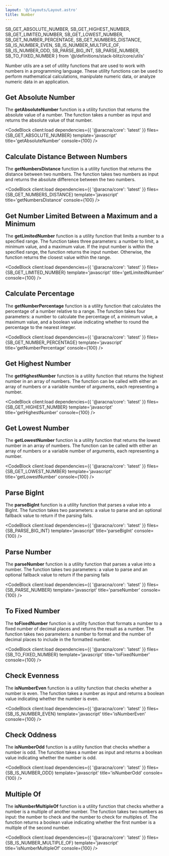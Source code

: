 ```yaml
---
layout: '@/layouts/Layout.astro'
title: Number
---
```


  SB_GET_ABSOLUTE_NUMBER,
  SB_GET_HIGHEST_NUMBER,
  SB_GET_LIMITED_NUMBER,
  SB_GET_LOWEST_NUMBER,
  SB_GET_NUMBER_PERCENTAGE,
  SB_GET_NUMBERS_DISTANCE,
  SB_IS_NUMBER_EVEN,
  SB_IS_NUMBER_MULTIPLE_OF,
  SB_IS_NUMBER_ODD,
  SB_PARSE_BIG_INT,
  SB_PARSE_NUMBER,
  SB_TO_FIXED_NUMBER
} from '@/definitions/stack-blitz/core/utils'

Number utils are a set of utility functions that are used to work with numbers in a programming language. These utility functions can be used to perform mathematical calculations, manipulate numeric data, or analyze numeric data in an application.

## Get Absolute Number

The **getAbsoluteNumber** function is a utility function that returns the absolute value of a number. The function takes a number as input and returns the absolute value of that number.

<CodeBlock
  client:load
  dependencies={{ '@aracna/core': 'latest' }}
  files={SB_GET_ABSOLUTE_NUMBER}
  template='javascript'
  title='getAbsoluteNumber'
  console={100}
/>

## Calculate Distance Between Numbers

The **getNumbersDistance** function is a utility function that returns the distance between two numbers. The function takes two numbers as input and returns the absolute difference between the two numbers.

<CodeBlock
  client:load
  dependencies={{ '@aracna/core': 'latest' }}
  files={SB_GET_NUMBERS_DISTANCE}
  template='javascript'
  title='getNumbersDistance'
  console={100}
/>

## Get Number Limited Between a Maximum and a Minimum

The **getLimitedNumber** function is a utility function that limits a number to a specified range. The function takes three parameters: a number to limit, a minimum value, and a maximum value. If the input number is within the specified range, the function returns the input number. Otherwise, the function returns the closest value within the range.

<CodeBlock
  client:load
  dependencies={{ '@aracna/core': 'latest' }}
  files={SB_GET_LIMITED_NUMBER}
  template='javascript'
  title='getLimitedNumber'
  console={100}
/>

## Calculate Percentage

The **getNumberPercentage** function is a utility function that calculates the percentage of a number relative to a range. The function takes four parameters: a number to calculate the percentage of, a minimum value, a maximum value, and a boolean value indicating whether to round the percentage to the nearest integer.

<CodeBlock
  client:load
  dependencies={{ '@aracna/core': 'latest' }}
  files={SB_GET_NUMBER_PERCENTAGE}
  template='javascript'
  title='getNumberPercentage'
  console={100}
/>

## Get Highest Number

The **getHighestNumber** function is a utility function that returns the highest number in an array of numbers. The function can be called with either an array of numbers or a variable number of arguments, each representing a number.

<CodeBlock
  client:load
  dependencies={{ '@aracna/core': 'latest' }}
  files={SB_GET_HIGHEST_NUMBER}
  template='javascript'
  title='getHighestNumber'
  console={100}
/>

## Get Lowest Number

The **getLowestNumber** function is a utility function that returns the lowest number in an array of numbers. The function can be called with either an array of numbers or a variable number of arguments, each representing a number.

<CodeBlock
  client:load
  dependencies={{ '@aracna/core': 'latest' }}
  files={SB_GET_LOWEST_NUMBER}
  template='javascript'
  title='getLowestNumber'
  console={100}
/>

## Parse BigInt

The **parseBigInt** function is a utility function that parses a value into a BigInt. The function takes two parameters: a value to parse and an optional fallback value to return if the parsing fails.

<CodeBlock
  client:load
  dependencies={{ '@aracna/core': 'latest' }}
  files={SB_PARSE_BIG_INT}
  template='javascript'
  title='parseBigInt'
  console={100}
/>

## Parse Number

The **parseNumber** function is a utility function that parses a value into a number. The function takes two parameters: a value to parse and an optional fallback value to return if the parsing fails

<CodeBlock
  client:load
  dependencies={{ '@aracna/core': 'latest' }}
  files={SB_PARSE_NUMBER}
  template='javascript'
  title='parseNumber'
  console={100}
/>

## To Fixed Number

The **toFixedNumber** function is a utility function that formats a number to a fixed number of decimal places and returns the result as a number. The function takes two parameters: a number to format and the number of decimal places to include in the formatted number.

<CodeBlock
  client:load
  dependencies={{ '@aracna/core': 'latest' }}
  files={SB_TO_FIXED_NUMBER}
  template='javascript'
  title='toFixedNumber'
  console={100}
/>

## Check Evenness

The **isNumberEven** function is a utility function that checks whether a number is even. The function takes a number as input and returns a boolean value indicating whether the number is even.

<CodeBlock
  client:load
  dependencies={{ '@aracna/core': 'latest' }}
  files={SB_IS_NUMBER_EVEN}
  template='javascript'
  title='isNumberEven'
  console={100}
/>

## Check Oddness

The **isNumberOdd** function is a utility function that checks whether a number is odd. The function takes a number as input and returns a boolean value indicating whether the number is odd.

<CodeBlock
  client:load
  dependencies={{ '@aracna/core': 'latest' }}
  files={SB_IS_NUMBER_ODD}
  template='javascript'
  title='isNumberOdd'
  console={100}
/>

## Multiple Of

The **isNumberMultipleOf** function is a utility function that checks whether a number is a multiple of another number. The function takes two numbers as input: the number to check and the number to check for multiples of. The function returns a boolean value indicating whether the first number is a multiple of the second number.

<CodeBlock
  client:load
  dependencies={{ '@aracna/core': 'latest' }}
  files={SB_IS_NUMBER_MULTIPLE_OF}
  template='javascript'
  title='isNumberMultipleOf'
  console={100}
/>
